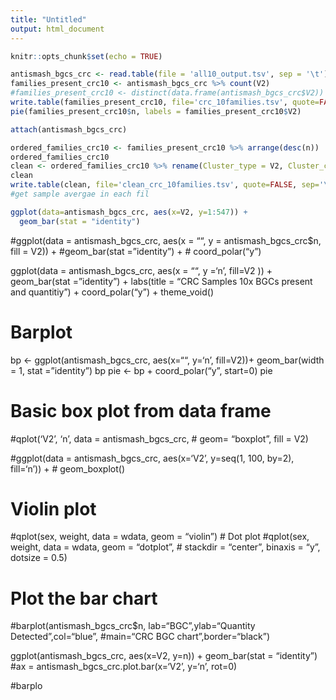 ```yaml
---
title: "Untitled"
output: html_document
---
```


```r
knitr::opts_chunk$set(echo = TRUE)
```

```r
antismash_bgcs_crc <- read.table(file = 'all10_output.tsv', sep = '\t')
families_present_crc10 <- antismash_bgcs_crc %>% count(V2)
#families_present_crc10 <- distinct(data.frame(antismash_bgcs_crc$V2))
write.table(families_present_crc10, file='crc_10families.tsv', quote=FALSE, sep='\t', col.names = NA)
pie(families_present_crc10$n, labels = families_present_crc10$V2)

attach(antismash_bgcs_crc)

```
```r
ordered_families_crc10 <- families_present_crc10 %>% arrange(desc(n))
ordered_families_crc10
clean <- ordered_families_crc10 %>% rename(Cluster_type = V2, Cluster_count = n)
clean
write.table(clean, file='clean_crc_10families.tsv', quote=FALSE, sep='\t', col.names = NA)
#get sample avergae in each fil
```

```r

ggplot(data=antismash_bgcs_crc, aes(x=V2, y=1:547)) + 
  geom_bar(stat = "identity")
```


#ggplot(data = antismash_bgcs_crc, aes(x = "", y = antismash_bgcs_crc$n, fill = V2)) + 
  #geom_bar(stat = "identity") + 
#  coord_polar("y")

ggplot(data = antismash_bgcs_crc, aes(x = "", y ='n', 
                           fill=V2 )) + 
  geom_bar(stat = "identity") + 
  labs(title = "CRC Samples 10x BGCs present and quantitiy") +
  coord_polar("y") +
  theme_void()

# Barplot
bp <- ggplot(antismash_bgcs_crc, aes(x="", y='n', fill=V2))+
geom_bar(width = 1, stat = "identity")
bp
pie <- bp + coord_polar("y", start=0)
pie

# Basic box plot from data frame
#qplot('V2', 'n', data = antismash_bgcs_crc, 
#      geom= "boxplot", fill = V2)

#ggplot(data = antismash_bgcs_crc, aes(x='V2', y=seq(1, 100, by=2), fill='n')) + 
 #   geom_boxplot()

# Violin plot
#qplot(sex, weight, data = wdata, geom = "violin")
# Dot plot
#qplot(sex, weight, data = wdata, geom = "dotplot",
#      stackdir = "center", binaxis = "y", dotsize = 0.5)


# Plot the bar chart 
#barplot(antismash_bgcs_crc$n, lab="BGC",ylab="Quantity Detected",col="blue",
#main="CRC BGC chart",border="black")

ggplot(antismash_bgcs_crc, aes(x=V2, y=n)) + 
  geom_bar(stat = "identity")
#ax = antismash_bgcs_crc.plot.bar(x='V2', y='n', rot=0)

#barplo

